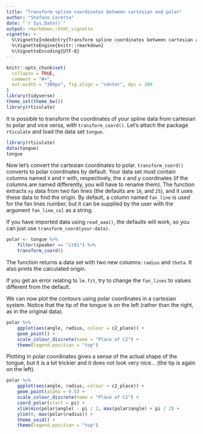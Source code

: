 ```yaml
---
title: "Transform spline coordinates between cartesian and polar"
author: "Stefano Coretta"
date: "`r Sys.Date()`"
output: rmarkdown::html_vignette
vignette: >
  %\VignetteIndexEntry{Transform spline coordinates between cartesian and polar}
  %\VignetteEngine{knitr::rmarkdown}
  %\VignetteEncoding{UTF-8}
---
```


```r
knitr::opts_chunk$set(
  collapse = TRUE,
  comment = "#>",
  out.width = "300px", fig.align = "center", dpi = 300
)
library(tidyverse)
theme_set(theme_bw())
library(rticulate)
```

It is possible to transform the coordinates of your spline data from cartesian to polar and vice versa, with `transform_coord()`.
Let's attach the package `rticulate` and load the data set `tongue`.

```r
library(rticulate)
data(tongue)
tongue
```

Now let's convert the cartesian coordinates to polar.
`transform_coord()` converts to polar coordinates by default.
Your data set must contain columns named `X` and `Y` with, respectively, the *x* and *y* coordinates (if the columns are named differently, you will have to rename them).
The function extracts `xy` data from two fan lines (the defaults are `10`, and `25`), and it uses these data to find the origin.
By default, a column named `fan_line` is used for the fan lines number, but it can be supplied by the user with the argument `fan_line_col` as a string.

If you have imported data using `read_aaa()`, the defaults will work, so you can just use `transform_coord(your-data)`.

```r
polar <- tongue %>%
    filter(speaker == "it01") %>%
    transform_coord()
```

The function returns a data set with two new columns: `radius` and `theta`.
It also prints the calculated origin.

If you get an error relating to `lm.fit`, try to change the `fan_lines` to values different from the default.

We can now plot the contours using polar coordinates in a cartesian system.
Notice that the tip of the tongue is on the left (rather than the right, as in the original data).

```r
polar %>%
    ggplot(aes(angle, radius, colour = c2_place)) +
    geom_point() +
    scale_colour_discrete(name = "Place of C2") +
    theme(legend.position = "top")
```

Plotting in polar coordinates gives a sense of the actual shape of the tongue, but it is a bit trickier and it does not look very nice... (the tip is again on the left).

```r
polar %>%
    ggplot(aes(angle, radius, colour = c2_place)) +
    geom_point(alpha = 0.5) +
    scale_colour_discrete(name = "Place of C2") +
    coord_polar(start = pi) +
    xlim(min(polar$angle) - pi / 2, max(polar$angle) + pi / 2) +
    ylim(0, max(polar$radius)) +
    theme_void() +
    theme(legend.position = "top")
```
